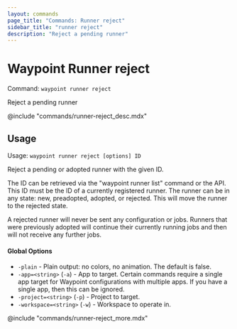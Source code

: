 ```yaml
---
layout: commands
page_title: "Commands: Runner reject"
sidebar_title: "runner reject"
description: "Reject a pending runner"
---
```


# Waypoint Runner reject

Command: `waypoint runner reject`

Reject a pending runner

@include "commands/runner-reject_desc.mdx"

## Usage

Usage: `waypoint runner reject [options] ID`


  Reject a pending or adopted runner with the given ID.

  The ID can be retrieved via the "waypoint runner list" command or
  the API. This ID must be the ID of a currently registered runner. The
  runner can be in any state: new, preadopted, adopted, or rejected. This
  will move the runner to the rejected state.

  A rejected runner will never be sent any configuration or jobs. Runners
  that were previously adopted will continue their currently running jobs
  and then will not receive any further jobs.

#### Global Options

- `-plain` - Plain output: no colors, no animation. The default is false.
- `-app=<string>` (`-a`) - App to target. Certain commands require a single app target for Waypoint configurations with multiple apps. If you have a single app, then this can be ignored.
- `-project=<string>` (`-p`) - Project to target.
- `-workspace=<string>` (`-w`) - Workspace to operate in.

@include "commands/runner-reject_more.mdx"
